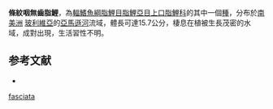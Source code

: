 {{Speciesbox
| status = NE
| status_system = IUCN3.1
| genus = Laemolyta
| species = fasciata
| authority = [[Pearson|Pearson]], 1924
| synonyms = *''Anostomus pearsoni''<br /><small>Ahl, 1937</small>
}}
'''條紋咽無齒脂鯉'''，為[[輻鰭魚綱|輻鰭魚綱]][[脂鯉目|脂鯉目]][[脂鯉亞目|脂鯉亞目]][[上口脂鯉科|上口脂鯉科]]的其中一個[[種|種]]，分布於[[南美洲|南美洲]] [[玻利維亞|玻利維亞]]的[[亞馬遜河|亞馬遜河]]流域，體長可達15.7公分，棲息在植被生長茂密的水域，成對出現，生活習性不明。

==参考文献==
{{refbegin}}
*{{FishBase_species|genus=Laemolyta|species=fasciata |year=2013|month=8}}
{{refend}}
{{Taxonbar|from=Q5593530}}

[[Category:咽無齒脂鯉屬|fasciata]]


{{魚類小作品}}